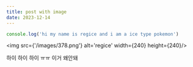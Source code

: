 ```yaml
---
title: post with image
date: 2023-12-14
---
```


```js showLineNumbers
console.log('hi my name is regice and i am a ice type pokemon')
```

<img src={'/images/378.png'}  alt='regice' width={240} height={240}/>

하이 하이 하이
ㅠㅠ 이거 왜안돼